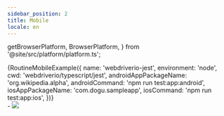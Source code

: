 ```yaml
---
sidebar_position: 2
title: Mobile
locale: en
---
```


  getBrowserPlatform,
  BrowserPlatform,
} from '@site/src/platform/platform.ts';

<IntegrateWithGitRepository />

<AppUpload
  app_name="Wikipedia-android.apk"
  app_url="https://github.com/dogu-team/third-party-binaries/releases/download/wikipedia-apps/wikipedia-android.apk"
/>
<AppUploadiOS />

<CreateARoutine />

<div>
  {RoutineMobileExample({
    name: 'webdriverio-jest',
    environment: 'node',
    cwd: 'webdriverio/typescript/jest',
    androidAppPackageName: 'org.wikipedia.alpha',
    androidCommand: 'npm run test:app:android',
    iosAppPackageName: 'com.dogu.sampleapp',
    iosCommand: 'npm run test:app:ios',
  })}
</div>

<RunARoutine />
- <img src={routine_livestreaming_webdriverio_jest} style={{ width: 800 }} />
